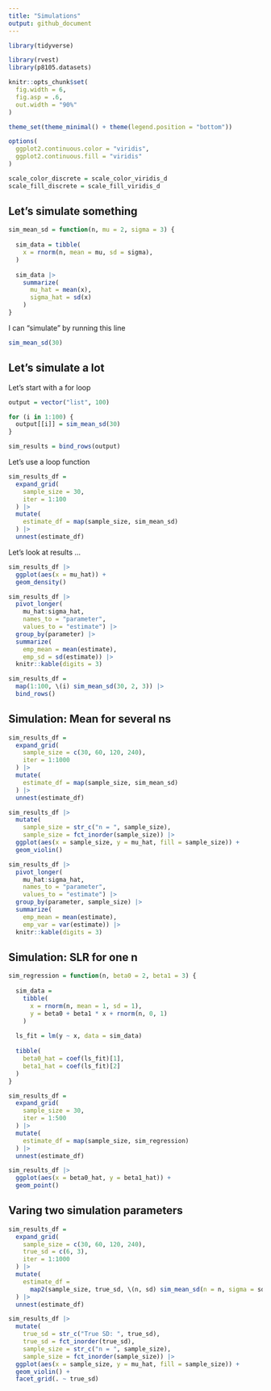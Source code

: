 ```yaml
---
title: "Simulations"
output: github_document
---
```


```r
library(tidyverse)

library(rvest)
library(p8105.datasets)

knitr::opts_chunk$set(
  fig.width = 6,
  fig.asp = .6,
  out.width = "90%"
)

theme_set(theme_minimal() + theme(legend.position = "bottom"))

options(
  ggplot2.continuous.color = "viridis",
  ggplot2.continuous.fill = "viridis"
)

scale_color_discrete = scale_color_viridis_d
scale_fill_discrete = scale_fill_viridis_d
```


## Let's simulate something

```r
sim_mean_sd = function(n, mu = 2, sigma = 3) {
  
  sim_data = tibble(
    x = rnorm(n, mean = mu, sd = sigma),
  )
  
  sim_data |> 
    summarize(
      mu_hat = mean(x),
      sigma_hat = sd(x)
    )
}
```

I can "simulate" by running this line

```r
sim_mean_sd(30)
```


## Let's simulate a lot

Let's start with a for loop

```r
output = vector("list", 100)

for (i in 1:100) {
  output[[i]] = sim_mean_sd(30)
}

sim_results = bind_rows(output)
```

Let's use a loop function

```r
sim_results_df = 
  expand_grid(
    sample_size = 30,
    iter = 1:100
  ) |> 
  mutate(
    estimate_df = map(sample_size, sim_mean_sd)
  ) |> 
  unnest(estimate_df)
```

Let's look at results ...


```r
sim_results_df |> 
  ggplot(aes(x = mu_hat)) + 
  geom_density()
```

```r
sim_results_df |> 
  pivot_longer(
    mu_hat:sigma_hat,
    names_to = "parameter", 
    values_to = "estimate") |> 
  group_by(parameter) |> 
  summarize(
    emp_mean = mean(estimate),
    emp_sd = sd(estimate)) |> 
  knitr::kable(digits = 3)
```

```r
sim_results_df =   
  map(1:100, \(i) sim_mean_sd(30, 2, 3)) |> 
  bind_rows()

```


## Simulation: Mean for several ns

```r
sim_results_df = 
  expand_grid(
    sample_size = c(30, 60, 120, 240),
    iter = 1:1000
  ) |> 
  mutate(
    estimate_df = map(sample_size, sim_mean_sd)
  ) |> 
  unnest(estimate_df)
```

```r
sim_results_df |> 
  mutate(
    sample_size = str_c("n = ", sample_size),
    sample_size = fct_inorder(sample_size)) |> 
  ggplot(aes(x = sample_size, y = mu_hat, fill = sample_size)) + 
  geom_violin()
```

```r
sim_results_df |> 
  pivot_longer(
    mu_hat:sigma_hat,
    names_to = "parameter", 
    values_to = "estimate") |> 
  group_by(parameter, sample_size) |> 
  summarize(
    emp_mean = mean(estimate),
    emp_var = var(estimate)) |> 
  knitr::kable(digits = 3)
```

## Simulation: SLR for one n

```r
sim_regression = function(n, beta0 = 2, beta1 = 3) {
  
  sim_data = 
    tibble(
      x = rnorm(n, mean = 1, sd = 1),
      y = beta0 + beta1 * x + rnorm(n, 0, 1)
    )
  
  ls_fit = lm(y ~ x, data = sim_data)
  
  tibble(
    beta0_hat = coef(ls_fit)[1],
    beta1_hat = coef(ls_fit)[2]
  )
}
```

```r
sim_results_df = 
  expand_grid(
    sample_size = 30,
    iter = 1:500
  ) |> 
  mutate(
    estimate_df = map(sample_size, sim_regression)
  ) |> 
  unnest(estimate_df)
```

```r
sim_results_df |> 
  ggplot(aes(x = beta0_hat, y = beta1_hat)) + 
  geom_point()
```


## Varing two simulation parameters

```r
sim_results_df = 
  expand_grid(
    sample_size = c(30, 60, 120, 240),
    true_sd = c(6, 3),
    iter = 1:1000
  ) |> 
  mutate(
    estimate_df = 
      map2(sample_size, true_sd, \(n, sd) sim_mean_sd(n = n, sigma = sd))
  ) |> 
  unnest(estimate_df)
```

```r
sim_results_df |> 
  mutate(
    true_sd = str_c("True SD: ", true_sd),
    true_sd = fct_inorder(true_sd),
    sample_size = str_c("n = ", sample_size),
    sample_size = fct_inorder(sample_size)) |> 
  ggplot(aes(x = sample_size, y = mu_hat, fill = sample_size)) + 
  geom_violin() + 
  facet_grid(. ~ true_sd)
```



